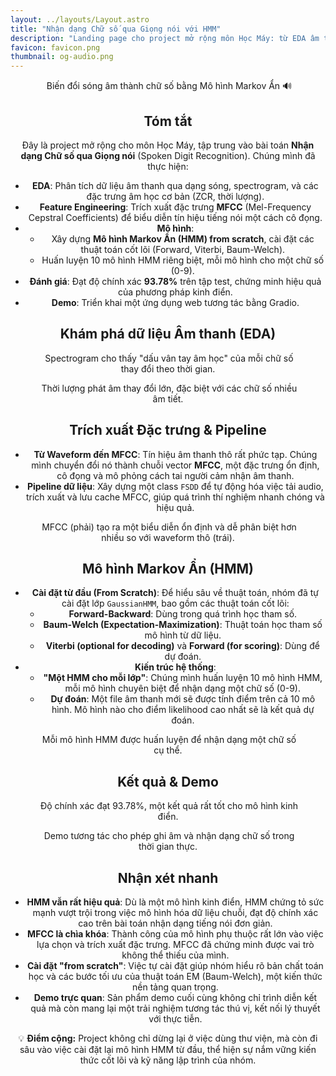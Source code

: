 ```yaml
---
layout: ../layouts/Layout.astro
title: "Nhận dạng Chữ số qua Giọng nói với HMM"
description: "Landing page cho project mở rộng môn Học Máy: từ EDA âm thanh → MFCC → HMM from scratch → demo."
favicon: favicon.png
thumbnail: og-audio.png
---
```





<Header
  title={frontmatter.title}
  authors={[
    { name: "Lê Chí Đại", url: "mailto:dai.lechi@hcmut.edu.vn", institution: "ĐH Bách Khoa TP.HCM" },
    { name: "Nguyễn Quốc Huy", url: "mailto:huy.nguyen2504@hcmut.edu.vn", institution: "ĐH Bách Khoa TP.HCM" },
    { name: "Phạm Lê Tiến Đạt", url: "mailto:dat.pham2005@hcmut.edu.vn", institution: "ĐH Bách Khoa TP.HCM" },
    { name: "Võ Văn Thịnh", url: "mailto:thinh.vovan@hcmut.edu.vn", institution: "ĐH Bách Khoa TP.HCM" },
  ]}
  conference="Bài tập lớn Mở rộng - Môn Học Máy (ML4U)"
  links={[
    { name: "Báo cáo", url: "https://github.com/caoTayTang/ML251/tree/main/docs/mlAssignments_v1.1.pdf", icon: "ri:file-pdf-2-line" },
    { name: "Code", url: "https://github.com/caoTayTang/ML251", icon: "ri:github-line" },
    { name: "Dataset", url: "https://www.kaggle.com/datasets/joserzapata/free-spoken-digit-dataset-fsdd", icon: "ri:database-2-line" },
    { name: "Colab", url: "https://colab.research.google.com/drive/1inuPaVsYo-psKF0Q6-9A5QziwY_5B1j8?usp=sharing", icon: "ri:code-s-slash-line" },
  ]}
/>

<Figure>
  <Image slot="figure" source={heroBanner} altText="Minh hoạ sóng âm và kiến trúc mô hình HMM." />
  <span slot="caption">Biến đổi sóng âm thành chữ số bằng Mô hình Markov Ẩn 🔊</span>
</Figure>

<HighlightedSection>

## Tóm tắt

Đây là project mở rộng cho môn Học Máy, tập trung vào bài toán **Nhận dạng Chữ số qua Giọng nói** (Spoken Digit Recognition). Chúng mình đã thực hiện:

- **EDA**: Phân tích dữ liệu âm thanh qua dạng sóng, spectrogram, và các đặc trưng âm học cơ bản (ZCR, thời lượng).
- **Feature Engineering**: Trích xuất đặc trưng **MFCC** (Mel-Frequency Cepstral Coefficients) để biểu diễn tín hiệu tiếng nói một cách cô đọng.
- **Mô hình**:
  - Xây dựng **Mô hình Markov Ẩn (HMM) from scratch**, cài đặt các thuật toán cốt lõi (Forward, Viterbi, Baum-Welch).
  - Huấn luyện 10 mô hình HMM riêng biệt, mỗi mô hình cho một chữ số (0-9).
- **Đánh giá**: Đạt độ chính xác **93.78%** trên tập test, chứng minh hiệu quả của phương pháp kinh điển.
- **Demo**: Triển khai một ứng dụng web tương tác bằng Gradio.

</HighlightedSection>

## Khám phá dữ liệu Âm thanh (EDA)

<TwoColumns>
  <Figure slot="left">
    <Image slot="figure" source={edaSpectrogram} altText="Biểu đồ spectrogram của các chữ số khác nhau." />
    <span slot="caption">Spectrogram cho thấy "dấu vân tay âm học" của mỗi chữ số thay đổi theo thời gian.</span>
  </Figure>
  <Figure slot="right">
    <Image slot="figure" source={edaDuration} altText="Biểu đồ hộp phân bố thời lượng phát âm." />
    <span slot="caption">Thời lượng phát âm thay đổi lớn, đặc biệt với các chữ số nhiều âm tiết.</span>
  </Figure>
</TwoColumns>

## Trích xuất Đặc trưng & Pipeline

- **Từ Waveform đến MFCC**: Tín hiệu âm thanh thô rất phức tạp. Chúng mình chuyển đổi nó thành chuỗi vector **MFCC**, một đặc trưng ổn định, cô đọng và mô phỏng cách tai người cảm nhận âm thanh.
- **Pipeline dữ liệu**: Xây dựng một class `FSDD` để tự động hóa việc tải audio, trích xuất và lưu cache MFCC, giúp quá trình thí nghiệm nhanh chóng và hiệu quả.

<Figure>
  <Image slot="figure" source={mfccComparison} altText="So sánh giữa waveform thô và heatmap MFCC." />
  <span slot="caption">MFCC (phải) tạo ra một biểu diễn ổn định và dễ phân biệt hơn nhiều so với waveform thô (trái).</span>
</Figure>


## Mô hình Markov Ẩn (HMM)

- **Cài đặt từ đầu (From Scratch)**: Để hiểu sâu về thuật toán, nhóm đã tự cài đặt lớp `GaussianHMM`, bao gồm các thuật toán cốt lõi:
  - **Forward-Backward**: Dùng trong quá trình học tham số.
  - **Baum-Welch (Expectation-Maximization)**: Thuật toán học tham số mô hình từ dữ liệu.
  - **Viterbi (optional for decoding)** và **Forward (for scoring)**: Dùng để dự đoán.
- **Kiến trúc hệ thống**:
  - **"Một HMM cho mỗi lớp"**: Chúng mình huấn luyện 10 mô hình HMM, mỗi mô hình chuyên biệt để nhận dạng một chữ số (0-9).
  - **Dự đoán**: Một file âm thanh mới sẽ được tính điểm trên cả 10 mô hình. Mô hình nào cho điểm likelihood cao nhất sẽ là kết quả dự đoán.

<Figure>
  <Image slot="figure" height={400} source={hmmArchitecture} altText="Sơ đồ kiến trúc hệ thống HMM." />
  <span slot="caption">Mỗi mô hình HMM được huấn luyện để nhận dạng một chữ số cụ thể.</span>
</Figure>


## Kết quả & Demo
<TwoColumns>
    <Figure slot="left">
      <Image slot="figure" source={finalResult} altText="Kết quả độ chính xác trên tập test." />
      <span slot="caption">Độ chính xác đạt 93.78%, một kết quả rất tốt cho mô hình kinh điển.</span>
    </Figure>
    <Figure slot="right">
      <Image slot="figure" source={gradioDemo} altText="Ảnh GIF minh hoạ demo Gradio." />
      <span slot="caption">Demo tương tác cho phép ghi âm và nhận dạng chữ số trong thời gian thực.</span>
    </Figure>
</TwoColumns>


<HighlightedSection>

## Nhận xét nhanh

- **HMM vẫn rất hiệu quả**: Dù là một mô hình kinh điển, HMM chứng tỏ sức mạnh vượt trội trong việc mô hình hóa dữ liệu chuỗi, đạt độ chính xác cao trên bài toán nhận dạng tiếng nói đơn giản.
- **MFCC là chìa khóa**: Thành công của mô hình phụ thuộc rất lớn vào việc lựa chọn và trích xuất đặc trưng. MFCC đã chứng minh được vai trò không thể thiếu của mình.
- **Cài đặt "from scratch"**: Việc tự cài đặt giúp nhóm hiểu rõ bản chất toán học và các bước tối ưu của thuật toán EM (Baum-Welch), một kiến thức nền tảng quan trọng.
- **Demo trực quan**: Sản phẩm demo cuối cùng không chỉ trình diễn kết quả mà còn mang lại một trải nghiệm tương tác thú vị, kết nối lý thuyết với thực tiễn.

💡 **Điểm cộng:** Project không chỉ dừng lại ở việc dùng thư viện, mà còn đi sâu vào việc cài đặt lại mô hình HMM từ đầu, thể hiện sự nắm vững kiến thức cốt lõi và kỹ năng lập trình của nhóm.

</HighlightedSection>
